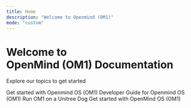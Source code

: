---
title: Home
description: "Welcome to Openmind (OM1)"
mode: "custom"
---

<div className="hero">
<h1 className="hero-header">Welcome to <br/> OpenMind (OM1) Documentation</h1>
<p className="hero-p">Explore our topics to get started</p>
</div>


<CardGroup cols={2} className="hero-cards">
  <Card
    title="Quick Start"
    icon="check"
    href="/getting-started/quick_start"
  >
    Get started with Openmind OS (OM1)
  </Card>
  <Card
    title="Development"
    icon="code"
    href="/development/intro"
  >
    Developer Guide for Openmind OS (OM1)
  </Card>
  <Card
    title="Unitree Robotics"
    icon="dog"
    href="./robotics/unitree_robotics"
  >
    Run OM1 on a Unitree Dog
  </Card>
   <Card
    title="Core Endpoints"
    icon="bolt"
    href="/api-reference/introduction"
  >
    Get started with OpenMind OS (OM1)
  </Card>
</CardGroup>
